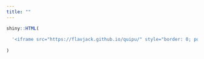 ```yaml
---
title: ""
---
```


```r

shiny::HTML(
  
  '<iframe src="https://flavjack.github.io/quipu/" style="border: 0; position:fixed; top:50px; left:0; right:0; bottom:0; width:100%; height:92%">'
  
)

```


